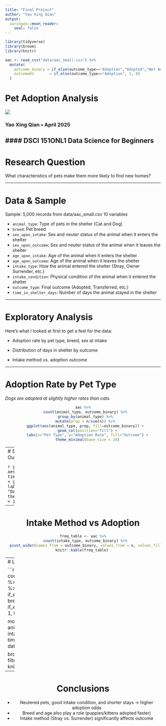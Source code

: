 ```yaml
---
title: "Final Project"
author: "Yao Xing Qian"
output:
  xaringan::moon_reader:
    seal: false
---
```

```r
library(tidyverse)
library(broom)
library(knitr)

aac <- read_csv("data/aac_small.csv") %>%
  mutate(
    outcome_binary = if_else(outcome_type=="Adoption","Adopted","Not Adopted"),
    outcome01       = if_else(outcome_type=="Adoption", 1, 0)
  )
```
# Pet Adoption Analysis

![](images/pets.jpg)

### Yao Xing Qian • April 2025  
#### DSCI 151ONL1 Data Science for Beginners
---

# Research Question

What characteristics of pets make them more likely to find new homes?

---

# Data & Sample

Sample: 5,000 records from data/aac_small.csv
10 variables

- `animal_type`: Type of pets in the shelter (Cat and Dog)
- `breed`: Pet breed
- `sex_upon_intake`: Sex and neuter status of the animal when it enters the shelter
- `sex_upon_outcome`: Sex and neuter status of the animal when it leaves the shelter
- `age_upon_intake`: Age of the animal when it enters the shelter
- `age_upon_outcome`: Age of the animal when it leaves the shelter
- `intake_type`: How the animal entered the shelter (Stray, Owner Surrender, etc.)
- `intake_condition`: Physical condition of the animal when it entered the shelter
- `outcome_type`: Final outcome (Adopted, Transferred, etc.)
- `time_in_shelter_days`: Number of days the animal stayed in the shelter

---

# Exploratory Analysis

Here’s what I looked at first to get a feel for the data:

- Adoption rate by pet type, breed, sex at intake  

- Distribution of days in shelter by outcome  

- Intake method vs. adoption outcome

---

# Adoption Rate by Pet Type
*Dogs are adopted at slightly higher rates than cats.*  

<div style="text-align:center">

```r
aac %>%
  count(animal_type, outcome_binary) %>%
  group_by(animal_type) %>%
  mutate(prop = n/sum(n)) %>%
  ggplot(aes(animal_type, prop, fill=outcome_binary)) +
    geom_col(position="fill") +
    labs(x="Pet Type", y="Adoption Rate", fill="Outcome") +
    theme_minimal(base_size = 18)
```

---
# Shelter Stay by Outcome

<div style="text-align:center">

```r
ggplot(aac, aes(outcome_binary, time_in_shelter_days)) +
  geom_boxplot() +
  labs(x = "Outcome", y = "Days in Shelter") +
  theme_minimal(base_size = 16)
```
---

# Intake Method vs Adoption

<div style="text-align:center">

```r
freq_table <- aac %>%
  count(intake_type, outcome_binary) %>%
  pivot_wider(names_from = outcome_binary, values_from = n, values_fill = 0)
knitr::kable(freq_table) 
```

---
# Logistic Regression Results

```r
top_breeds <- aac %>% count(breed) %>% top_n(10, n) %>% pull(breed)  
aac2 <- aac %>%  
  mutate(  
    breed2    = if_else(breed %in% top_breeds, breed, "Other"),  
    outcome01  = if_else(outcome_type=="Adoption", 1, 0)  
  )

model2 <- glm(  
  outcome01 ~ animal_type + sex_upon_intake + intake_type +  
              intake_condition + time_in_shelter_days + breed2,  
  data = aac2, family = "binomial"  
)

broom::tidy(model2) %>%  
  filter(p.value < 0.05) %>%  
  knitr::kable(digits = 3)
```
---
# Conclusions

- Neutered pets, good intake condition, and shorter stays → higher adoption odds  
- Breed and age also play a role (puppies/kittens adopted faster)  
- Intake method (Stray vs. Surrender) significantly affects outcome  

